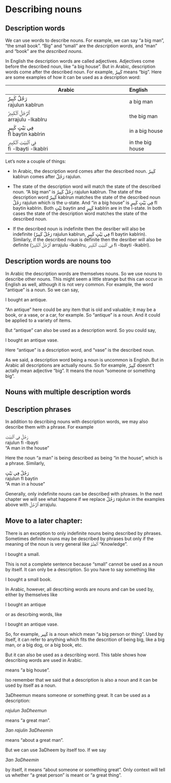 # Describing nouns

## Description words 

We can use words to describe nouns. For example, we can say "a big man", "the small book". "Big" and "small" are the _description words_, and "man" and "book" are the _described nouns_.

In English the description words are called adjectives. Adjectives come before the described noun, like "a big house". But in Arabic, description words come after the described noun. For example, [كَبِيرٌ]{lang=ar dir=rtl} means "big". Here are some examples of how it can be used as a description word:

| Arabic     | English
|-------------------------------------------------------|:-----------------|
| [رَجُلٌ كَبِيرٌ]{.ar}<br>[rajulun kabIrun]{.trn}        | a big man        |
| [ٱَلرَّجُلُ ٱلْكَبِيرُ]{.ar}<br>[arrajulu -lkabIru]{.trn}      | the big man      |
| [فِي بَيْتٍ كَبِيرٍ]{.ar}<br>[fI baytin kabIrin]{.trn}       | in a big house   |
| [فِي ٱلْبَيْتِ ٱلْكَبِيرِ]{.ar}<br>[fi -lbayti -lkabIri]{.trn} | in the big house |


Let's note a couple of things:

+ In Arabic, the description word comes after the described noun. [كَبِيرٌ]{.ar} [kabIrun]{.trn} comes after [رَجُلٌ]{.ar} [rajulun]{.trn}.

+ The state of the description word  will match the state of the described noun. "A big man" is [رَجُلٌ كَبِيرٌ]{.ar} [rajulun kabIrun]{.trn}. The state of the description word [كَبِيرٌ]{.ar} [kabIrun]{.trn} matches the state of the described noun [رَجُلٌ]{.ar} [rajulun]{.trn} which is the u-state. And "in a big house" is [فِي بَيْتٍ كَبِيرٍ]{.ar} [fI baytin kabIrin]{.trn}. Both [بَيْتٍ]{.ar} [baytin]{.trn} and [كَبِيرٍ]{.ar} [kabIrin]{.trn} are in the i-state. In both cases the state of the description word matches the state of the described noun.

+ If the described noun is indefinite then the desriber will also be indefinite ([رَجُلٌ كَبِيرٌ]{.ar} [rajulun kabIrun]{.trn}, [فِي بَيْتٍ كَبِيرٍ]{.ar} [fI baytin kabIrin]{.trn}). Similarly, if the described noun is definite then the desriber will also be definite ([ٱَلرَّجُلُ ٱلْكَبِيرُ]{.ar} [arrajulu -lkabIru]{.trn}, [فِي ٱلْبَيْتِ ٱلْكَبِيرِ]{.ar} [fi -lbayti -lkabIri]{.trn}).

## Description words are nouns too

In Arabic the description words are themselves nouns. So we use nouns to describe other nouns. This might seem a little strange but this can occur in English as well, although it is not very common. For example, the word "antique" is a noun. So we can say,

I bought an antique.

"An antique" here could be any item that is old and valuable; it may be a book, or a vase, or a car, for example. So "antique" is a noun. And it could be applied to a variety of items.

But "antique" can also be used as a description word. So you could say,

I bought an antique vase.

Here "antique" is a description word, and "vase" is the described noun.

As we said, a description word being a noun is uncommon is English. But in Arabic all descriptions are actually nouns. So for example, [كَبِيرٌ]{.ar} doesnt't actally mean adjective "big". It means the noun "someone or something big".

## Nouns with multiple description words

## Description phrases

In addition to describing nouns with description words, we may also describe them with a phrase. For example

[رَجُلٌ فِي ٱلْبَيْتِ]{.ar}  
[rajulun fi -lbayti]{.trn}  
"A man in the house"

Here the noun "a man" is being described as being "in the house", which is a phrase. Similarly,

[رَجُلٌ فِي بَيْتٍ]{.ar}  
[rajulun fI baytin]{.trn}  
"A man in a house"

Generally, only indefinite nouns can be described with  phrases. In the next chapter we will see what happene if we replace [رَجُلٌ]{.ar} [rajulun]{.trn} in the examples above with [ٱَلرَّجُلُ]{.ar} [arrajulu]{.trn}.

## Move to a later chapter:

There is an exception to only indefinite nouns being described by phrases. Sometimes definite nouns may be described by phrases but only if the meaning of the noun is very general like [ٱَلْعِلْمُ]{.ar} "Knowledge".


I bought a small.

This is not a complete sentence because "small" cannot be used as a noun by itself. It can only be a description. So you have to say something like

I bought a small book.

In Arabic, however, all descrbing words are nouns and can be used by, either by themselves like

I bought an antique

or as descrbing words, like

I bought an antique vase.

So, for example, [كَبِير]{lang=ar dir=rtl} is a noun which mean "a big person or thing". Used by itself, it can refer to anything which fits the descrition of being big, like a big man, or a big dog, or a big book, etc.

But it can also be used as a describing word. This table shows how describing words are used in Arabic.


means "a big house".

lso remember that we said that a description is also a noun and it can be used by itself as a noun.

3aDheemun means someone or something great. It can be used as a description:

_rajulun 3aDheemun_ 

means "a great man".

_3an rajulin 3aDheemin_ 

means "about a great man".

But we can use 3aDheem by itself too. If we say

_3an 3aDheemin_

by itself, it means "about someone or something great". Only context will tell us whether "a great person" is meant or "a great thing".


